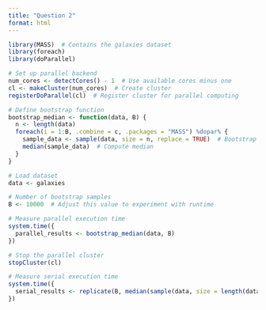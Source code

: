 ```yaml
---
title: "Question 2"
format: html
---
```


```r

library(MASS)  # Contains the galaxies dataset
library(foreach)
library(doParallel)

# Set up parallel backend
num_cores <- detectCores() - 1  # Use available cores minus one
cl <- makeCluster(num_cores)  # Create cluster
registerDoParallel(cl)  # Register cluster for parallel computing

# Define bootstrap function
bootstrap_median <- function(data, B) {
  n <- length(data)
  foreach(i = 1:B, .combine = c, .packages = "MASS") %dopar% {
    sample_data <- sample(data, size = n, replace = TRUE)  # Bootstrap sample
    median(sample_data)  # Compute median
  }
}

# Load dataset
data <- galaxies

# Number of bootstrap samples
B <- 10000  # Adjust this value to experiment with runtime

# Measure parallel execution time
system.time({
  parallel_results <- bootstrap_median(data, B)
})

# Stop the parallel cluster
stopCluster(cl)

# Measure serial execution time
system.time({
  serial_results <- replicate(B, median(sample(data, size = length(data), replace = TRUE)))
})

```
